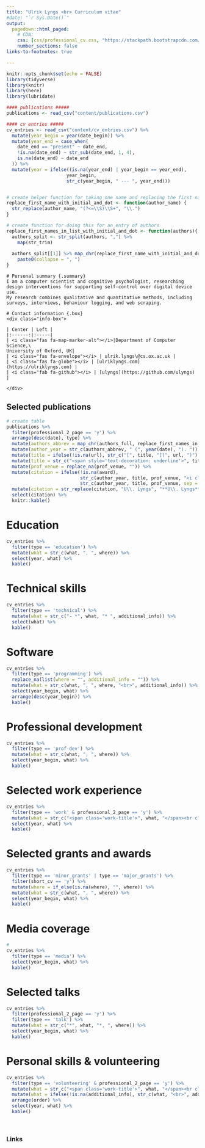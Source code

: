 ```yaml
---
title: "Ulrik Lyngs <br> Curriculum vitae"
#date: "`r Sys.Date()`"
output:
  pagedown::html_paged:
    # CDN:
    css: [css/professional_cv.css, "https://stackpath.bootstrapcdn.com/bootstrap/4.3.1/css/bootstrap-grid.min.css", "https://use.fontawesome.com/releases/v5.7.2/css/all.css"]
    number_sections: false
links-to-footnotes: true

---
```


```r
knitr::opts_chunk$set(echo = FALSE)
library(tidyverse)
library(knitr)
library(here)
library(lubridate)

#### publications #####
publications <- read_csv("content/publications.csv")

#### cv entries #####
cv_entries <- read_csv("content/cv_entries.csv") %>% 
  mutate(year_begin = year(date_begin)) %>%
  mutate(year_end = case_when(
    date_end == "present" ~ date_end,
    !is.na(date_end) ~ str_sub(date_end, 1, 4),
    is.na(date_end) ~ date_end
  )) %>%
  mutate(year = ifelse((is.na(year_end) | year_begin == year_end),
                      year_begin,
                      str_c(year_begin, " --- ", year_end)))


# create helper function for taking one name and replacing the first name with initial and dot
replace_first_name_with_initial_and_dot <- function(author_name) {
  str_replace(author_name, "(?<=\\S)\\S+", "\\.")
}

# create function for doing this for an entry of authors
replace_first_names_in_list_with_initial_and_dot <- function(authors){
  authors_split <- str_split(authors, ",") %>% 
    map(str_trim)
  
  authors_split[[1]] %>% map_chr(replace_first_name_with_initial_and_dot) %>% 
    paste0(collapse = ", ")
}

```


<div class="row">
```block
# Personal summary {.summary}
I am a computer scientist and cognitive psychologist, researching design interventions for supporting self-control over digital device use.
My research combines qualitative and quantitative methods, including surveys, interviews, behaviour logging, and web scraping.

```

```block
# Contact information {.box}
<div class="info-box">

| Center | Left |
|:------:|:-----|
| <i class="fas fa-map-marker-alt"></i>|Department of Computer Science,\
University of Oxford, UK|
| <i class="fas fa-envelope"></i> | ulrik.lyngs\@cs.ox.ac.uk |
| <i class="fas fa-globe"></i> | [ulriklyngs.com](https://ulriklyngs.com) |
| <i class="fab fa-github"></i> | [ulyngs](https://github.com/ulyngs) |
 
</div>

```

</div>


<div class="row pageone">

<div class='col-6 left'>

# Selected publications {.publications}
<div class='publications-table'>
```r
# create table
publications %>% 
  filter(professional_2_page == 'y') %>% 
  arrange(desc(date), type) %>% 
  mutate(authors_abbrev = map_chr(authors_full, replace_first_names_in_list_with_initial_and_dot)) %>% 
  mutate(author_year = str_c(authors_abbrev, " (", year(date), "). ")) %>% 
  mutate(title = ifelse(!is.na(url), str_c("[", title, "](", url, ")"), title)) %>%  #turn title into link
  mutate(title = str_c("<span style='text-decoration: underline'>", title, "</span>")) %>% #underline title
  mutate(prof_venue = replace_na(prof_venue, "")) %>%
  mutate(citation = ifelse(!is.na(award),
                           str_c(author_year, title, prof_venue, "<i class='fas fa-award'></i><em>", award, "</em>", sep = " "),
                           str_c(author_year, title, prof_venue, sep = " "))) %>%
  mutate(citation = str_replace(citation, "U\\. Lyngs", "**U\\. Lyngs**")) %>%  # make my name bold
  select(citation) %>% 
  knitr::kable()

```
</div>


</div>



<div class='col-6 right'>
# Education {.education}

```r
cv_entries %>% 
  filter(type == 'education') %>% 
  mutate(what = str_c(what, ", ", where)) %>% 
  select(year, what) %>% 
  kable()
```

# Technical skills {.technical}
```r
cv_entries %>% 
  filter(type == 'technical') %>% 
  mutate(what = str_c("- *", what, "* ", additional_info)) %>% 
  select(what) %>% 
  kable()
```

# Software {.cv-table .nohead .vertical-top}
```r
cv_entries %>% 
  filter(type == 'programming') %>% 
  replace_na(list(where = "", additional_info = "")) %>% 
  mutate(what = str_c(what, ", ", where, "<br>", additional_info)) %>% 
  select(year_begin, what) %>% 
  arrange(desc(year_begin)) %>% 
  kable()
```

</div>

<!-- here ends the row i.e. the first page -->
</div>

<!-- <br class="pageBreak" /> -->

<!-- here starts the second page -->
<div class="row pagetwo">


<!-- here starts the first column -->
<div class="col-6 left-pagetwo">
# Professional development {.prof-dev}
```r
cv_entries %>% 
  filter(type == 'prof-dev') %>% 
  mutate(what = str_c(what, ", ", where)) %>% 
  select(year_begin, what) %>% 
  kable()
```

# Selected work experience {.work}
```r
cv_entries %>% 
  filter(type == 'work' & professional_2_page == 'y') %>% 
  mutate(what = str_c("<span class='work-title'>", what, "</span><br class='work-break'>", where, "<br>", additional_info)) %>% 
  select(year, what) %>% 
  kable()
```


# Selected grants and awards {.grants}
 
```r
cv_entries %>% 
  filter(type == 'minor_grants' | type == 'major_grants') %>%
  filter(short_cv == 'y') %>%
  mutate(where = if_else(is.na(where), "", where)) %>%
  mutate(what = str_c(what, ", ", where)) %>% 
  select(year_begin, what) %>% 
  kable()
```


</div>


<!-- here starts the right column -->
<div class="col-6 right-pagetwo">

# Media coverage {.media}
```r
#
cv_entries %>% 
  filter(type == 'media') %>%
  select(year_begin, what) %>% 
  kable()
```

# Selected talks {.talks}
```r
cv_entries %>%
  filter(professional_2_page == 'y') %>% 
  filter(type == 'talk') %>% 
  mutate(what = str_c("*", what, "*, ", where)) %>% 
  select(year_begin, what) %>% 
  kable()
```

# Personal skills & volunteering {.personal}
```r
cv_entries %>%
  filter(type == 'volunteering' & professional_2_page == 'y') %>%
  mutate(what = str_c("<span class='work-title'>", what, "</span><br class='work-break'>", where)) %>%
  mutate(what = ifelse(!is.na(additional_info), str_c(what, "<br>", additional_info), what)) %>%
  arrange(order) %>%
  select(year, what) %>%
  kable()


```


</div>




<!-- here ends the second page -->
</div>

<br class='pageBreak'>

### Links
